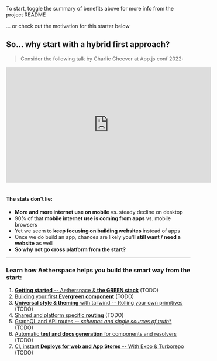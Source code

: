 
<StorybookLinkTransformer />
<StorybookFontTransformer />

<Meta title="README.md" />

<ReadMe />

To start, toggle the summary of benefits above for more info from the project README

... or check out the motivation for this starter below

## So... why start with a hybrid first approach?

> Consider the following talk by Charlie Cheever at App.js conf 2022:

<iframe width="560" height="315" src="https://www.youtube.com/embed/te7bwfNsRKg?controls=0&amp;start=2641&amp;end=2749" title="YouTube video player" frameborder="0" allow="accelerometer; autoplay; clipboard-write; encrypted-media; gyroscope; picture-in-picture" allowfullscreen></iframe>
<br/><br/>

#### The stats don't lie:

- **More and more internet use on mobile** vs. steady decline on desktop
- 90% of that **mobile internet use is coming from apps** vs. mobile browsers
- Yet we seem to **keep focusing on building websites** instead of apps
- Once we do build an app, chances are likely you'll **still want / need a website** as well
- **So why not go cross platform from the start?**

---

### Learn how Aetherspace helps you build the smart way from the start:

1. [**Getting started** -- Aetherspace & **the GREEN stack**]() (TODO)
2. [Building your first **Evergreen component**]() (TODO)
3. [**Universal style & theming** with tailwind -- Rolling your own primitives]() (TODO)
4. [Shared and platform specific **routing**]() (TODO)
5. [GraphQL and API routes -- *schemas and single sources of truth**]() (TODO)
6. [Automatic **test and docs generation** for components and resolvers]() (TODO)
7. [CI, instant **Deploys for web and App Stores** -- With Expo & Turborepo]() (TODO)
